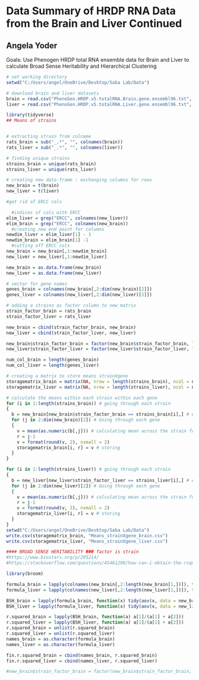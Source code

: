 # Data Summary of HRDP RNA Data from the Brain and Liver Continued 
## Angela Yoder

Goals: Use Phenogen HRDP total RNA ensemble data for Brain and Liver to calculate Broad Sense Heritability and Hierarchical Clustering

```r

# set working directory
setwd("C:/Users/angel/OneDrive/Desktop/Saba Lab/Data")

# download brain and liver datasets
brain = read.csv("PhenoGen.HRDP.v5.totalRNA.Brain.gene.ensembl96.txt", header = T, sep = "\t")
liver = read.csv("PhenoGen.HRDP.v5.totalRNA.Liver.gene.ensembl96.txt", header = T, sep = "\t")
```

```r

library(tidyverse)
## Means of strains


# extracting strain from colname
rats_brain = sub("_.*", "", colnames(brain))
rats_liver = sub("_.*", "", colnames(liver))

# finding unique strains
strains_brain = unique(rats_brain)
strains_liver = unique(rats_liver)

# creating new data-frame : exchanging columns for rows
new_brain = t(brain)
new_liver = t(liver)

#get rid of ERCC cols

  #indices of cols with ERCC
elim_liver = grep("ERCC", colnames(new_liver))
elim_brain = grep("ERCC", colnames(new_brain))
  #creating new end point for columns
newdim_liver = elim_liver[1] - 1
newdim_brain = elim_brain[1] -1
  #cutting off ERCC cols
new_brain = new_brain[,1:newdim_brain]
new_liver = new_liver[,1:newdim_liver]

new_brain = as.data.frame(new_brain)
new_liver = as.data.frame(new_liver)

# vector for gene names
genes_brain = colnames(new_brain[,2:dim(new_brain)[2]])
genes_liver = colnames(new_liver[,2:dim(new_liver)[2]])

# adding a strains as factor column to new matrix
strain_factor_brain = rats_brain
strain_factor_liver = rats_liver

new_brain = cbind(strain_factor_brain, new_brain)
new_liver = cbind(strain_factor_liver, new_liver)

new_brain$strain_factor_brain = factor(new_brain$strain_factor_brain, levels = strains_brain)
new_liver$strain_factor_liver = factor(new_liver$strain_factor_liver, levels = strains_liver)

num_col_brain = length(genes_brain)
num_col_liver = length(genes_liver)

# creating a matrix to store means strainXgene
storagematrix_brain = matrix(NA, nrow = length(strains_brain), ncol = num_col_brain, dimnames = list(strains_brain, genes_brain)) 
storagematrix_liver = matrix(NA, nrow = length(strains_liver), ncol = num_col_liver, dimnames = list(strains_liver, genes_liver))

# calculate the means within each strain within each gene
for (i in 1:length(strains_brain)) # going through each strain
{
  b = new_brain[new_brain$strain_factor_brain == strains_brain[i],] # extracting the rows where strain matches
  for (j in 2:dim(new_brain)[2]) # Going through each gene
  {
    v = mean(as.numeric(b[,j])) # calculating mean across the strain for each gene
    r = j-1
    v = format(round(v, 2), nsmall = 2)
    storagematrix_brain[i, r] = v # storing
  }
}

for (i in 1:length(strains_liver)) # going through each strain
{
  b = new_liver[new_liver$strain_factor_liver == strains_liver[i],] # extracting the rows where strain matches
  for (j in 2:dim(new_liver)[2]) # Going through each gene
  {
    v = mean(as.numeric(b[,j])) # calculating mean across the strain for each gene
    r = j-1
    v = format(round(v, 2), nsmall = 2)
    storagematrix_liver[i, r] = v # storing
  }
}
setwd("C:/Users/angel/OneDrive/Desktop/Saba Lab/Data")
write.csv(storagematrix_brain, "Means_strainXgene_brain.csv")
write.csv(storagematrix_liver, "Means_strainXgene_liver.csv")

```

```r
#### BROAD SENSE HERITABILITY ### factor is strain
#https://www.biostars.org/p/295214/
#https://stackoverflow.com/questions/45461298/how-can-i-obtain-the-rsquare-out-of-an-anova-in-r

library(broom)

formula_brain = lapply(colnames(new_brain[,2:length(new_brain[1,])]), function (x) as.formula(paste(x, " ~ strain_factor_brain")))
formula_liver = lapply(colnames(new_liver[,2:length(new_liver[1,])]), function (x) as.formula(paste(x, " ~ strain_factor_liver")))

BSH_brain = lapply(formula_brain, function(x) tidy(aov(x, data = new_brain))$sumsq)
BSH_liver = lapply(formula_liver, function(x) tidy(aov(x, data = new_liver))$sumsq)

r.squared_brain = lapply(BSH_brain, function(a) a[1]/(a[1] + a[2]))
r.squared_liver = lapply(BSH_liver, function(a) a[1]/(a[1] + a[2]))
r.squared_brain = unlist(r.squared_brain)
r.squared_liver = unlist(r.squared_liver)
names_brain = as.character(formula_brain)
names_liver = as.character(formula_liver)

fin.r.squared_brain = cbind(names_brain, r.squared_brain)
fin.r.squared_liver = cbind(names_liver, r.squared_liver)

#new_brain$strain_factor_brain = factor(new_brain$strain_factor_brain, levels = strains_brain)






```